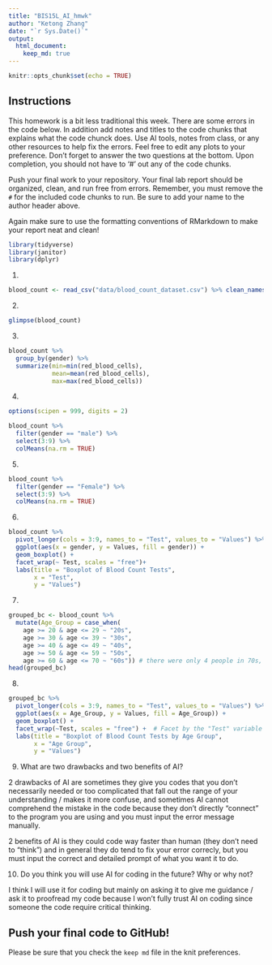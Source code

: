 ```yaml
---
title: "BIS15L_AI_hmwk"
author: "Ketong Zhang"
date: "`r Sys.Date()`"
output: 
  html_document: 
    keep_md: true
---
```


```r
knitr::opts_chunk$set(echo = TRUE)
```

## Instructions
This homework is a bit less traditional this week. There are some errors in the code below. In addition add notes and titles to the code chunks that explains what the code chunck does. Use AI tools, notes from class, or any other resources to help fix the errors. Feel free to edit any plots to your preference. Don't forget to answer the two questions at the bottom. Upon completion, you should not have to '#' out any of the code chunks.

Push your final work to your repository. Your final lab report should be organized, clean, and run free from errors. Remember, you must remove the `#` for the included code chunks to run. Be sure to add your name to the author header above.   

Again make sure to use the formatting conventions of RMarkdown to make your report neat and clean!  


```r
library(tidyverse)
library(janitor)
library(dplyr)
```


1.
```r
blood_count <- read_csv("data/blood_count_dataset.csv") %>% clean_names()
```

2. 
```r
glimpse(blood_count)

```

3. 
```r
blood_count %>% 
  group_by(gender) %>% 
  summarize(min=min(red_blood_cells),
            mean=mean(red_blood_cells),
            max=max(red_blood_cells))
```


4. 
```r
options(scipen = 999, digits = 2)

blood_count %>%
  filter(gender == "male") %>%
  select(3:9) %>%
  colMeans(na.rm = TRUE)
```

5. 
```r
blood_count %>%
  filter(gender == "Female") %>%
  select(3:9) %>%
  colMeans(na.rm = TRUE)
```


6. 
```r
blood_count %>%
  pivot_longer(cols = 3:9, names_to = "Test", values_to = "Values") %>% 
  ggplot(aes(x = gender, y = Values, fill = gender)) +
  geom_boxplot() +
  facet_wrap(~ Test, scales = "free")+
  labs(title = "Boxplot of Blood Count Tests",
       x = "Test",
       y = "Values")
```

7. 
```r
grouped_bc <- blood_count %>%
  mutate(Age_Group = case_when(
    age >= 20 & age <= 29 ~ "20s",
    age >= 30 & age <= 39 ~ "30s",
    age >= 40 & age <= 49 ~ "40s",
    age >= 50 & age <= 59 ~ "50s",
    age >= 60 & age <= 70 ~ "60s")) # there were only 4 people in 70s, so I combined it with 60s
head(grouped_bc)

```

8. 
```r
grouped_bc %>%
  pivot_longer(cols = 3:9, names_to = "Test", values_to = "Values") %>%
  ggplot(aes(x = Age_Group, y = Values, fill = Age_Group)) +
  geom_boxplot() +
  facet_wrap(~Test, scales = "free") +  # Facet by the "Test" variable
  labs(title = "Boxplot of Blood Count Tests by Age Group",
       x = "Age Group",
       y = "Values")

```
9. What are two drawbacks and two benefits of AI?

2 drawbacks of AI are sometimes they give you codes that you don't necessarily needed or too complicated that fall out the range of your understanding / makes it more confuse, and sometimes AI cannot comprehend the mistake in the code because they don't directly "connect" to the program you are using and you must input the error message manually.

2 benefits of AI is they could code way faster than human (they don't need to "think") and in general they do tend to fix your error correcly, but you must input the correct and detailed prompt of what you want it to do.

10. Do you think you will use AI for coding in the future? Why or why not?

I think I will use it for coding but mainly on asking it to give me guidance / ask it to proofread my code because I won't fully trust AI on coding since someone the code require critical thinking.

## Push your final code to GitHub!
Please be sure that you check the `keep md` file in the knit preferences. 